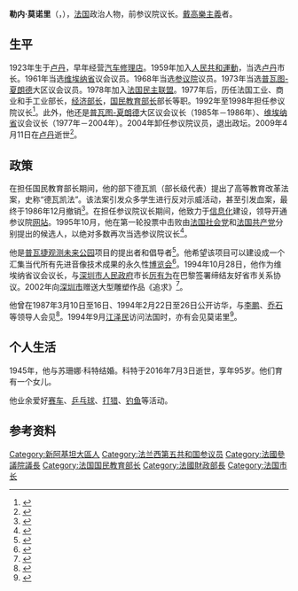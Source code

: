 {{Infobox Politician
| name           = 勒内·莫诺里
| native_name    = René Monory
| image          = René Monory (cropped).jpg
| caption        = 1986年
| office         = 法国参议院议长
| term_start     = 1992年10月2日
| term_end       = 1998年10月1日
| predecessor    = [[阿兰·波埃|阿兰·波埃]]
| successor      = [[克里斯蒂安·蓬斯莱|克里斯蒂安·蓬斯莱]]
| president      = [[弗朗索瓦·密特朗|弗朗索瓦·密特朗]]<br>[[雅克·希拉克|雅克·希拉克]]
| office1        = [[法國教育部|法国国民教育部长]]
| term_start1    = 1986年3月20日
| term_end1      = 1988年5月10日
| president1     = [[弗朗索瓦·密特朗|弗朗索瓦·密特朗]]
| primeminister1 = [[雅克·希拉克|雅克·希拉克]]
| predecessor1   = [[让-皮埃尔·舍韦内芒|让-皮埃尔·舍韦内芒]]
| successor1     = [[利昂内尔·若斯潘|利昂内尔·若斯潘]]
| office2        = [[法國經濟財政部|法国经济部长]]
| term_start2    = 1978年3月31日
| term_end2      = 1981年5月22日
| president2     = [[瓦莱里·吉斯卡尔·德斯坦|瓦莱里·吉斯卡尔·德斯坦]]
| primeminister2 = [[雷蒙·巴尔|雷蒙·巴尔]]
| predecessor2   = [[雷蒙·巴尔|雷蒙·巴尔]]
| successor2     = [[雅克·德洛爾|雅克·德洛爾]]
| office3        = 法国工业、商业和手工业部长
| term_start3    = 1977年3月30日
| term_end3      = 1978年3月31日
| office4        = [[卢丹|卢丹]]市长
| term_start4    = 1959年3月20日
| term_end4      = 1999年3月20日
| birth_date     = {{birth date|1923|06|06|df=yes}}
| birth_place    = [[法国|法国]][[卢丹|卢丹]]
| death_date     = {{death date and age|2009|04|11|1923|06|06|df=yes}}
| death_place    = 法国[[卢丹|卢丹]]
| nationality    = [[法国|法国]]
| party          = [[法国民主联盟|法国民主联盟]]
| awards         = {{法国荣誉军团勋章|type=5}}
}}

'''勒内·莫诺里'''（{{lang-fr|René Monory}}，{{bd|1923年|6月6日|2009年|4月11日|catIdx=Monory}}），[[法国|法国]]政治人物，前参议院议长。[[戴高樂主義|戴高樂主義]]者。

==生平==
1923年生于[[卢丹|卢丹]]，早年经营[[汽车修理店|汽车修理店]]。1959年加入[[人民共和運動|人民共和運動]]，当选[[卢丹|卢丹]]市长。1961年当选[[维埃纳省|维埃纳省]]议会议员。1968年当选[[参议院_(法国)|参议院]]议员。1973年当选[[普瓦图-夏朗德|普瓦图-夏朗德]]大区议会议员。1978年加入[[法国民主联盟|法国民主联盟]]。1977年后，历任法国工业、商业和手工业部长，[[法國經濟財政部|经济部长]]，[[法國教育部|国民教育部长]]部长等职。1992年至1998年担任参议院议长<ref>{{Cite news|url=https://www.theguardian.com/theguardian/2009/apr/27/obituary-rene-monory|title=Obituary: René Monory|last=Corbett|first=Anne|date=2009-04-26|work=The Guardian|access-date=2019-02-05|language=en-GB|issn=0261-3077}}</ref>。此外，他还是[[普瓦图-夏朗德|普瓦图-夏朗德]]大区议会议长（1985年－1986年）、[[维埃纳省|维埃纳省]]议会议长（1977年－2004年）。2004年卸任参议院议员，退出政坛。2009年4月11日在[[卢丹|卢丹]]逝世<ref>{{cite web|url=http://www.lemonde.fr/carnet/article/2009/04/11/l-ancien-president-du-senat-rene-monory-est-mort_1179441_3382.html|work=[[世界报_(法国)|Le Monde]]|title=L'ancien président du Sénat René Monory est mort|date=2009-04-11|language=fr}}</ref>。
==政策==
在担任国民教育部长期间，他的部下德瓦凯（部长级代表）提出了高等教育改革法案，史称“德瓦凯法”。该法案引发众多学生进行反对示威活动，甚至引发血案，最终于1986年12月撤销<ref>{{cite news |title=法国政府撤销高等教育改革法案 |work=人民日报 |date=1986-12-09 |page=6}}</ref>。在担任参议院议长期间，他致力于[[信息化|信息化]]建设，领导开通参议院[[网站|网站]]。1995年10月，他在第一轮投票中击败由[[法国社会党|法国社会党]]和[[法国共产党|法国共产党]]分别提出的候选人，以绝对多数再次当选参议院议长<ref>{{cite news |title=莫诺里再次当选法参院议长 |work=人民日报 |date=1995-10-04 |page=6}}</ref>。

他是[[普瓦捷|普瓦捷]][[观测未来公园|观测未来公园]]项目的提出者和倡导者<ref>{{cite news |title=融科普、研究和生产于一园 |work=[[人民日报|人民日报]] |date=1988-08-01 |page=7}}</ref>。他希望该项目可以建设成一个汇集当代所有先进音像技术成果的永久性[[博览会|博览会]]<ref>{{cite web |title=法国音像公园妙趣横生 |url=http://www.chinanews.com/cul/2011/08-29/3291297.shtml |publisher=[[中国文化报|中国文化报]] |date=2011-08-29}}</ref>。1994年10月28日，他作为维埃纳省议会议长，与[[深圳市人民政府|深圳市人民政府]]市长[[厉有为|厉有为]]在巴黎签署缔结友好省市关系协议。2002年向[[深圳市|深圳市]]赠送大型雕塑作品《追求》<ref>{{cite web |title=法国赠深圳雕塑 揭幕式将于10月11日举行 |url=http://news.sina.com.cn/c/2002-10-10/0837761357.html |publisher=深圳商报 |date=2002-10-10}}</ref>。

他曾在1987年3月10日至16日、1994年2月22日至26日公开访华，与[[李鹏|李鹏]]、[[乔石|乔石]]等领导人会见<ref>{{cite news |title=李鹏会见法国参院议长 |work=人民日报 |date=1994-02-23 |page=1}}</ref>。1994年9月[[江泽民|江泽民]]访问法国时，亦有会见莫诺里<ref>{{cite news |title=江泽民会见法参院议长 |work=人民日报 |date=1994-09-11 |page=6}}</ref>。
==个人生活==
1945年，他与苏珊娜·科特结婚。科特于2016年7月3日逝世，享年95岁。他们育有一个女儿。

他业余爱好[[赛车|赛车]]、[[乒乓球|乒乓球]]、[[打猎|打猎]]、[[钓鱼|钓鱼]]等活动。

==参考资料==
{{Reflist}}

{{s-start}}
{{s-off}}
{{S-bef|before=[[阿兰·波埃|阿兰·波埃]]}}
{{s-ttl|title=[[参议院_(法国)|法国参议院]]议长|years=1992年－1998年}}
{{S-aft|after=[[克里斯蒂安·蓬斯莱|克里斯蒂安·蓬斯莱]]}}
{{s-end}}
{{Authority control}}
{{DEFAULTSORT:Monory, Rene}}
[[Category:新阿基坦大區人|Category:新阿基坦大區人]]
[[Category:法兰西第五共和国参议员|Category:法兰西第五共和国参议员]]
[[Category:法國參議院議長|Category:法國參議院議長]]
[[Category:法国国民教育部长|Category:法国国民教育部长]]
[[Category:法國財政部長|Category:法國財政部長]]
[[Category:法国市长|Category:法国市长]]